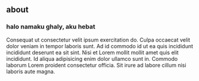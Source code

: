 ## about

### halo namaku ghaly, aku hebat

Consequat ut consectetur velit ipsum exercitation do. Culpa occaecat velit dolor veniam in tempor laboris sunt. Ad id commodo id ut ea quis incididunt incididunt deserunt ea sit sint. Nisi et Lorem mollit mollit amet quis elit incididunt. Id aliqua adipisicing enim dolor ullamco sunt in. Commodo laborum Lorem proident consectetur officia. Sit irure ad labore cillum nisi laboris aute magna.
